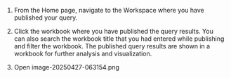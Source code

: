 
1.  From the Home page, navigate to the Workspace where you have published your query.
    
2.  Click the workbook where you have published the query results. You can also search the workbook title that you had entered while publishing and filter the workbook. The published query results are shown in a workbook for further analysis and visualization.
    
3.  Open image-20250427-063154.png